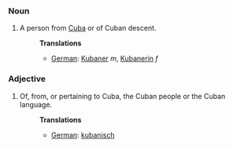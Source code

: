 ===Noun===
#A person from [[Cuba]] or of Cuban descent.
#:'''Translations'''
#:*[[German]]: [[Kubaner]] ''m'', [[Kubanerin]] ''f''

===Adjective===
#Of, from, or pertaining to Cuba, the Cuban people or the Cuban language.
#:'''Translations'''
#:*[[German]]: [[kubanisch]]